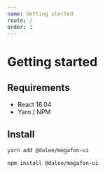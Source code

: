 ```yaml
---
name: Getting started
route: /
order: 1
---
```


# Getting started

## Requirements

- React 16.04
- Yarn / NPM

## Install

```bash
yarn add @dalee/megafon-ui
```

```bash
npm install @dalee/megafon-ui
```
